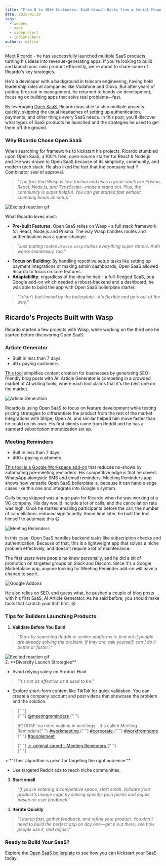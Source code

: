 ```yaml
---
title: "From 0 to 400+ Customers: SaaS Growth Hacks from a Serial Founder"
date: 2025-01-30
tags:
  - webdev
  - saas
  - sideproject
  - indiehackers
authors: milica
---
```



[Meet Ricardo](https://x.com/rbatista19) - he has successfully launched multiple SaaS products, turning his ideas into revenue-generating apps. If you're looking to build and launch your own product efficiently, we're about to share some of Ricardo's key strategies.

He's a developer with a background in telecom engineering, having held leadership roles at companies like Vodafone and Glovo. But after years of putting fires out in management, he returned to hands-on development, focusing on building apps that solve real problems—fast.

By leveraging [Open SaaS](https://opensaas.sh/), Ricardo was able to ship multiple projects quickly, skipping the usual headaches of setting up authentication, payments, and other things every SaaS needs. In this post, you'll discover what types of SaaS products he launched and the strategies he used to get them off the ground.

### Why Ricardo Chose Open SaaS

When searching for frameworks to kickstart his projects, Ricardo stumbled upon Open SaaS, a 100% free, open-source starter for React & Node.js. and. He was drawn to Open SaaS because of its simplicity, community, and modern tech stack. He also liked the fact that the company had Y Combinator seal of approval.

> _"The fact that Wasp is low-friction and uses a great stack like Prisma, React, Node.js, and TypeScript—made it stand out. Plus, the community is super helpful. You can get started fast without spending hours on setup."_

<div className="flex justify-center">
  <img
    src="https://media0.giphy.com/media/13zeE9qQNC5IKk/giphy.gif?cid=7941fdc69ba2psk3jei2jwzvohsqp0912ugkwzm2jugyrw7x&ep=v1_gifs_search&rid=giphy.gif&ct=g"
    alt="Excited reaction gif"
  />
</div>

What Ricardo loves most:

- **Pre-built Features**: Open SaaS relies on Wasp - a full stack framework for React, Node.js and Prisma. The way Wasp handles routes and authentication was a game-changer.

> _"Just putting routes in `main.wasp` makes everything super simple. Auth works seamlessly, too."_

- **Focus on Building**: By handling repetitive setup tasks like setting up payment integrations or making admin dashboards, Open SaaS allowed Ricardo to focus on core features.
- **Adaptability**: regardless of the idea he had - a full-fledged SaaS, or a Google add-on which needed a robust-backend and a dashboard, he was able to build the app with Open SaaS boilerplate starter.

> _"I didn't feel limited by the boilerplate—it's flexible and gets out of the way."_

## Ricardo's Projects Built with Wasp

Ricardo started a few projects with Wasp, while working on the third one he started before discovering Open SaaS.

### **Article Generator**

- Built in less than 7 days.
- 40+ paying customers.

[This tool](https://article-generation.com/) simplifies content creation for businesses by generating SEO-friendly blog posts with AI. Article Generator is competing in a crowded market of AI writing tools, where each tool claims that it's the best one on the market.

<Image src={articleGeneration} alt="Article Generation" loading="lazy" />

Ricardo is using Open SaaS to focus on feature development while testing pricing strategies to differentiate the product from the rest of the market. Integrations with Stripe, Open AI, and similar helped him move faster than he could on his own. His first clients came from Reddit and he has a standard subscription monetization set up.

<StarOpenSaaSCTA trailingText="and support tools that help you build fast!" />

### **Meeting Reminders**

- Bult in less than 7 days.
- 400+ paying customers.

[This tool is a Google Workspace add-on](https://meeting-reminders.com/) that reduces no-shows by automating pre-meeting reminders. His competitive edge is that he covers WhatsApp alongside SMS and email reminders. Meeting Reminders app shows how versatile Open SaaS boilerplate is, because it can handle edge cases like this one and integrate into Google's system.

Calls being skipped was a huge pain for Ricardo when he was working at a VC company. His day would include a lot of calls, and the cancellation rate was high. Once he started emailing participants before the call, the number of cancellations reduced significantly. Some time later, he built the tool himself to automate this 😃

<div className="flex justify-center">
  <Image src={meetingReminders} alt="Meeting Reminders" loading="lazy" />
</div>

In this case, Open SaaS handles backend tasks like subscription checks and authentication. Because of that, this is a lightweight app that solves a niche problem effectively, and doesn't require a lot of maintenance.

The first users were people he knew personally, and he did a bit of promotion on targeted groups on Slack and Discord. Since it's a Google Marketplace app, anyone looking for Meeting Reminder add-on will have a chance to see it.

<div className="flex justify-center">
  <Image src={googleAddons} alt="Google Addons" loading="lazy" />
</div>

He also relies on SEO, and guess what, he pushed a couple of blog posts with his first SaaS, AI Article Generator. As he said before, you should make tools that scratch your itch first. 😃

### Tips for Builders Launching Products

1. **Validate Before You Build**

> _"Start by searching Reddit or similar platforms to find out if people are already solving the problem. If they are, ask yourself: can I do it better or faster?"_

<div className="flex justify-center">
  <img
    src="https://media3.giphy.com/media/iK45mgOPCt5MsqcKhq/giphy.gif?cid=7941fdc6b5cs6fcmgw1ki92h5ic0v6xxweb2yn58h6nkx1c1&ep=v1_gifs_search&rid=giphy.gif&ct=g"
    alt="Excited reaction gif"
  />
</div>
2. **Diversify Launch Strategies**

- Avoid relying solely on Product Hunt

> _"It's not as effective as it used to be."_

- Explore short-form content like TikTok for quick validation. You can create a company account and post videos that showcase the problem and the solution.  


<blockquote
  class="tiktok-embed"
  cite="https://www.tiktok.com/@meetingreminders/video/7462839913231306016"
  data-video-id="7462839913231306016"
  data-embed-from="embed_page"
  style="max-width:605px; min-width:325px;"
>
  {" "}
  <section>
    {" "}
    <a
      target="_blank"
      title="@meetingreminders"
      href="https://www.tiktok.com/@meetingreminders?refer=embed"
    >
      @meetingreminders
    </a>{" "}
    <p>
      BOOOM!! no more waiting in meetings - it's called Meeting Reminders{" "}
      <a
        title="workmeeting"
        target="_blank"
        href="https://www.tiktok.com/tag/workmeeting?refer=embed"
      >
        #workmeeting
      </a>{" "}
      <a
        title="corporate"
        target="_blank"
        href="https://www.tiktok.com/tag/corporate?refer=embed"
      >
        #corporate
      </a>{" "}
      <a
        title="workfromhome"
        target="_blank"
        href="https://www.tiktok.com/tag/workfromhome?refer=embed"
      >
        #workfromhome
      </a>{" "}
      <a
        title="googlemeet"
        target="_blank"
        href="https://www.tiktok.com/tag/googlemeet?refer=embed"
      >
        #googlemeet
      </a>
    </p>{" "}
    <a
      target="_blank"
      title="♬ original sound - Meeting Reminders"
      href="https://www.tiktok.com/music/original-sound-7462839967913134880?refer=embed"
    >
      ♬ original sound - Meeting Reminders
    </a>{" "}
  </section>{" "}
</blockquote>
<script async src="https://www.tiktok.com/embed.js"></script>> *"Their algorithm
is great for targeting the right audience."*

- Use targeted Reddit ads to reach niche communities.

3. **Start small**

> _"If you're entering a competitive space, start small. Validate your product's unique edge by solving specific pain points and adjust based on user feedback."_

4. **Iterate Quickly**

> _"Launch fast, gather feedback, and refine your product. You don't need to build the perfect app on day one—get it out there, see how people use it, and adjust."_

### **Ready to Build Your SaaS?**

Explore the [Open SaaS boilerplate](https://opensaas.sh/) to see how you can kickstart your SaaS today.

<StarOpenSaaSCTA trailingText="and support tools that help you build fast!" />
